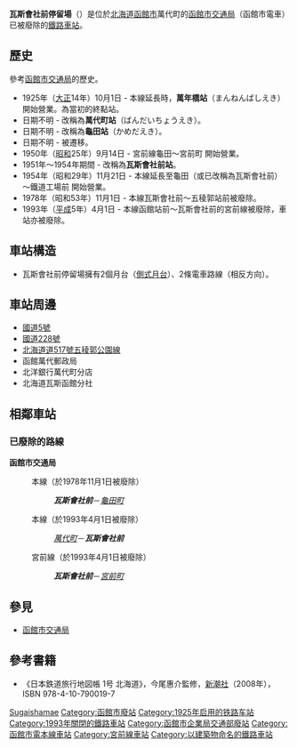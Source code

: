 {{noteTA
|1=zh-tw:函館車站前;zh-hk:函館站前;
}}
{{日本車站資訊
|公司色 = #ccc
|站名 = 瓦斯會社前停留場
|圖片 = 
|pxl = 240px
|圖片說明 = 
|日文原名 = ガス会社前
|平假名 = ガスがいしゃまえ
|羅馬拼音 = GAS GAISHA MAE
|副站名 = 
|電報略號 = 
|車站編號 = 
|所屬公司 = [[函館市交通局|函館市交通局]]
|所在地 = [[北海道|北海道]][[函館市|函館市]]萬代町
|車站構造 = 地面車站
|月台配置 = 2面2線
|啟用年月日 = 1925年10月1日
|廢站年月日 = 1993年4月1日
|乘客人數 = 
|上下車人次 = 
|統計年度 = 
|停站路線數 = 2
|所屬路線1 = 本線
|距離1 = 4.8
|起點站1 = [[函館船塢前停留場|函館船塢前]]
|前一站1 = [[萬代町停留場|萬代町]]
|前一站距離1 = 0.5
|後一站距離1 = -.-
|後一站1 = [[龜田町停留場|龜田町]]
|所屬路線2 = 宮前線
|距離2 = 0.0
|起點站2 = 瓦斯會社前
|前一站2 = 
|前一站距離2 = 
|後一站距離2 = 0.4
|後一站2 = [[宮前町停留場|宮前町]]
|轉車 = 
|備註 = 龜田町停留場於1978年11月1日被廢除
|全寬備註 = 
}}

'''瓦斯會社前停留場'''（{{jpn|j=ガス会社前停留場|hg=ガスがいしゃまえていりゅうじょう|rm=Gasu Gaisha-mae teiryūjō|f=y}}）是位於[[北海道|北海道]][[函館市|函館市]]萬代町的[[函館市交通局|函館市交通局]]（函館市電車）已被廢除的[[鐵路車站|鐵路車站]]。

== 歷史 ==
參考[[函館市交通局|函館市交通局]]的歷史。
* 1925年（[[大正|大正]]14年）10月1日 - 本線延長時，'''萬年橋站'''（まんねんばしえき）開始營業。為當初的終點站。
* 日期不明 - 改稱為'''萬代町站'''（ばんだいちょうえき）。
* 日期不明 - 改稱為'''龜田站'''（かめだえき）。
* 日期不明 - 被遷移。
* 1950年（[[昭和|昭和]]25年）9月14日 - 宮前線龜田～宮前町 開始營業。
* 1951年～1954年期間 - 改稱為'''瓦斯會社前站'''。
* 1954年（昭和29年）11月21日 - 本線延長至龜田（或已改稱為瓦斯會社前）～鐵道工場前 開始營業。
* 1978年（昭和53年）11月1日 - 本線瓦斯會社前～五稜郭站前被廢除。
* 1993年（[[平成|平成]]5年）4月1日 - 本線函館站前～瓦斯會社前的宮前線被廢除，車站亦被廢除。

== 車站構造 ==
* 瓦斯會社前停留場擁有2個月台（[[側式月台|側式月台]]）、2條電車路線（相反方向）。

== 車站周邊 ==
* [[國道5號_(日本)|國道5號]]
* [[國道228號|國道228號]]
* [[北海道道517號五稜郭公園線|北海道道517號五稜郭公園線]]
* 函館萬代郵政局
* 北洋銀行萬代町分店
* 北海道瓦斯函館分社

== 相鄰車站 ==
=== 已廢除的路線 ===
'''函館市交通局'''
:本線（於1978年11月1日被廢除）
::'''''瓦斯會社前'''''－''[[龜田町停留場|龜田町]]''
:本線（於1993年4月1日被廢除）
::''[[萬代町停留場|萬代町]]''－'''''瓦斯會社前'''''
:宮前線（於1993年4月1日被廢除）
::'''''瓦斯會社前'''''－''[[宮前町停留場|宮前町]]''

== 參見 ==
* [[函館市交通局|函館市交通局]]

== 參考書籍 ==
* 《日本鉄道旅行地図帳 1号 北海道》，今尾惠介監修，[[新潮社|新潮社]]（2008年）， ISBN 978-4-10-790019-7

{{函館市電（廢線區間）}}
{{DEFAULTSORT:Gas Gaisha mae}}
[[Category:日本鐵路車站_Ga|Sugaishamae]]
[[Category:函館市廢站|Category:函館市廢站]]
[[Category:1925年启用的铁路车站|Category:1925年启用的铁路车站]]
[[Category:1993年關閉的鐵路車站|Category:1993年關閉的鐵路車站]]
[[Category:函館市企業局交通部廢站|Category:函館市企業局交通部廢站]]
[[Category:函館市電本線車站|Category:函館市電本線車站]]
[[Category:宮前線車站|Category:宮前線車站]]
[[Category:以建築物命名的鐵路車站|Category:以建築物命名的鐵路車站]]